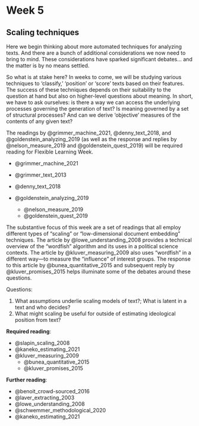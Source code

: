 # Week 5

## Scaling techniques

Here we begin thinking about more automated techniques for analyzing texts. And there are a bunch of additional considerations we now need to bring to mind. These considerations have sparked significant debates... and the matter is by no means settled.

So what is at stake here? In weeks to come, we will be studying various techniques to 'classify,' 'position' or 'score' texts based on their features. The success of these techniques depends on their suitability to the question at hand but also on higher-level questions about meaning. In short, we have to ask ourselves: is there a way we can access the underlying processes governing the generation of text? Is meaning governed by a set of structural processes? And can we derive 'objective' measures of the contents of any given text?

The readings by @grimmer_machine_2021, @denny_text_2018, and @goldenstein_analyzing_2019 (as well as the response and replies by @nelson_measure_2019 and @goldenstein_quest_2019) will be required reading for Flexible Learning Week. 

- @grimmer_machine_2021
- @grimmer_text_2013
- @denny_text_2018

- @goldenstein_analyzing_2019
  - @nelson_measure_2019
  - @goldenstein_quest_2019
  
The substantive focus of this week are a set of readings that all employ different types of "scaling" or "low-dimensional document embedding" techniques. The article by @lowe_understanding_2008 provides a technical overview of the "wordfish" algorithm and its uses in a political science contexts. The article by @kluver_measuring_2009 also uses "wordfish" in a different way---to measure the "influence" of interest groups. The response to this article by @bunea_quantitative_2015 and subsequent reply by @kluver_promises_2015 helps illuminate some of the debates around these questions. 

Questions:

1. What assumptions underlie scaling models of text?; What is latent in a text and who decides?
2. What might scaling be useful for outside of estimating ideological position from text?

**Required reading**:



- @slapin_scaling_2008
- @kaneko_estimating_2021
- @kluver_measuring_2009
  - @bunea_quantitative_2015
  - @kluver_promises_2015

**Further reading**:

- @benoit_crowd-sourced_2016
- @laver_extracting_2003
- @lowe_understanding_2008
- @schwemmer_methodological_2020
- @kaneko_estimating_2021